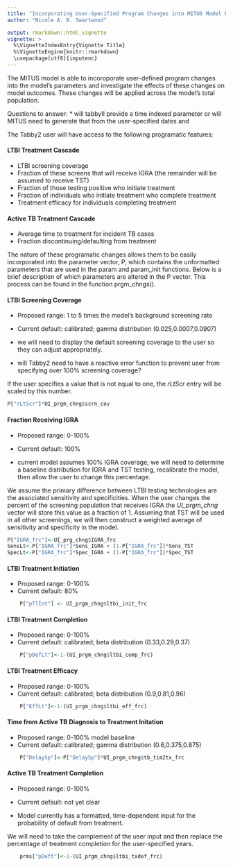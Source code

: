```yaml
---
title: "Incorporating User-Specified Program Changes into MITUS Model Parameters"
author: "Nicole A. B. Swartwood"

output: rmarkdown::html_vignette
vignette: >
  %\VignetteIndexEntry{Vignette Title}
  %\VignetteEngine{knitr::rmarkdown}
  \usepackage[utf8]{inputenc}
---
```


The MITUS model is able to incoroporate user-defined program changes into the model's parameters and investigate the effects of these changes on model outcomes. These changes will be applied across the model's total population.

Questions to answer:
* will tabbyII provide a time indexed parameter or will MITUS need to generate that from the user-specified dates and 

The Tabby2 user will have access to the following programatic features:

#### LTBI Treatment Cascade

* LTBI screening coverage
* Fraction of these screens that will receive IGRA (the remainder will be assumed to receive TST)
* Fraction of those testing positive who initiate treatment
* Fraction of individuals who initiate treatment who complete treatment 
* Treatment efficacy for individuals completing treatment

#### Active TB Treatment Cascade

* Average time to treatment for incident TB cases
* Fraction discontinuing/defaulting from treatment 

The nature of these programatic changes allows them to be easily incorporated into the parameter vector, P, which contains the unformatted parameters that are used in the param and param_init functions. Below is a brief description of which parameters are altered in the P vector. This process can be found in the function prgm_chngs(). 

#### LTBI Screening Coverage
* Proposed range: 1 to 5 times the model's background screening rate
* Current default: calibrated; gamma distribution (0.025,0.0007,0.0907)

* we will need to display the default screening coverage to the user so they can adjust appropriately. 
* will Tabby2 need to have a reactive error function to prevent user from specifying over 100% screening coverage?

If the user specifies a value that is not equal to one, the *rLtScr* entry will be scaled by this number. 
```r
P["rLtScr"]*UI_prgm_chng$scrn_cov
```

#### Fraction Receiving IGRA
* Proposed range: 0-100%
* Current default: 100%

* current model assumes 100% IGRA coverage; we will need to determine a baseline distribution for IGRA and TST testing, recalibrate the model, then allow the user to change this percentage.

We assume the primary difference between LTBI testing technologies are the associated sensitivity and specificities. When the user changes the percent of the screening population that receives IGRA the *UI_prgm_chng* vector will store this value as a fraction of 1. Assuming that TST will be used in all other screenings, we will then construct a weighted average of sensitivity and specificity in the model. 
```r
P["IGRA_frc"]<-UI_prg_chng$IGRA_frc
SensLt<-P["IGRA_frc"]*Sens_IGRA + (1-P["IGRA_frc"])*Sens_TST
SpecLt<-P["IGRA_frc"]*Spec_IGRA + (1-P["IGRA_frc"])*Spec_TST
```

#### LTBI Treatment Initiation 
* Proposed range: 0-100%
* Current default: 80%

```r
    P["pTlInt"] <- UI_prgm_chng$ltbi_init_frc
```

#### LTBI Treatment Completion 
* Proposed range: 0-100%
* Current default: calibrated; beta distribution (0.33,0.29,0.37)  

```r
    P["pDefLt"]<-1-(UI_prgm_chng$ltbi_comp_frc)
```

#### LTBI Treatment Efficacy 
* Proposed range: 0-100%
* Current default: calibrated; beta distribution (0.9,0.81,0.96)

```r
    P["EffLt"]<-1-(UI_prgm_chng$ltbi_eff_frc)
```

#### Time from Active TB Diagnosis to Treatment Initation
* Proposed range: 0-100% model baseline
* Current default: calibrated; gamma distribution (0.6,0.375,0.875)

```r
    P["DelaySp"]<-P["DelaySp"]*UI_prgm_chng$tb_tim2tx_frc
```

#### Active TB Treatment Completion
* Proposed range: 0-100%
* Current default: not yet clear

* Model currently has a formatted, time-dependent input for the probability of default from treatment. 

We will need to take the complement of the user input and then replace the percentage of treatment completion
for the user-specified years.

```r
    prms["pDeft"]<-1-(UI_prgm_chng$ltbi_txdef_frc)
```
 
